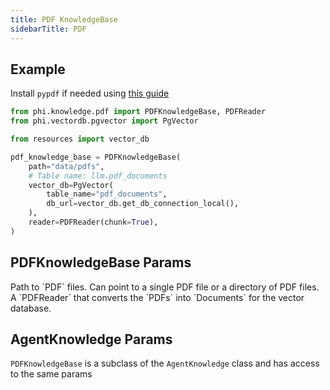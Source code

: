 ```yaml
---
title: PDF KnowledgeBase
sidebarTitle: PDF
---
```


## Example

<Note>

Install `pypdf` if needed using [this guide](/how-to/install)

</Note>

```python knowledge_base.py
from phi.knowledge.pdf import PDFKnowledgeBase, PDFReader
from phi.vectordb.pgvector import PgVector

from resources import vector_db

pdf_knowledge_base = PDFKnowledgeBase(
    path="data/pdfs",
    # Table name: llm.pdf_documents
    vector_db=PgVector(
        table_name="pdf_documents",
        db_url=vector_db.get_db_connection_local(),
    ),
    reader=PDFReader(chunk=True),
)
```

## PDFKnowledgeBase Params

<ResponseField name="path" type="Union[str, Path]">
  Path to `PDF` files. Can point to a single PDF file or a directory of PDF
  files.
</ResponseField>
<ResponseField name="reader" type="PDFReader">
  A `PDFReader` that converts the `PDFs` into `Documents` for the vector
  database.
</ResponseField>

## AgentKnowledge Params

`PDFKnowledgeBase` is a subclass of the `AgentKnowledge` class and has access to the same params

<Snippet file="kb-base-reference.mdx" />
